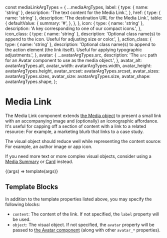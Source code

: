 const mediaLinkArgTypes = {
  ...mediaArgTypes,
  label: {
    type: { name: 'string' },
    description: 'The text content for the Media Link.',
  },
  href: {
    type: { name: 'string' },
    description: 'The destination URL for the Media Link.',
    table: {
      defaultValue: {
        summary: '#',
      },
    },
  },
  icon: {
    type: { name: 'string' },
    description: 'A key corresponding to one of our compact icons.',
  },
  icon_class: {
    type: { name: 'string' },
    description:
      'Optional class name(s) to append to the icon. Useful for adjusting size or color.',
  },
  action_class: {
    type: { name: 'string' },
    description:
      'Optional class name(s) to append to the action element (the link itself). Useful for applying typographic adjustments.',
  },
  avatar: {
    ...avatarArgTypes.src,
    description:
      'The `src` path for an Avatar component to use as the media object.',
  },
  avatar_alt: avatarArgTypes.alt,
  avatar_width: avatarArgTypes.width,
  avatar_height: avatarArgTypes.height,
  avatar_srcset: avatarArgTypes.srcset,
  avatar_sizes: avatarArgTypes.sizes,
  avatar_size: avatarArgTypes.size,
  avatar_shape: avatarArgTypes.shape,
};

<Meta title="Components/Media Link" argTypes={mediaLinkArgTypes} />

# Media Link

The Media Link component extends [the Media object](/?path=/docs/objects-media--image) to present a small link with an accompanying image and (optionally) an iconographic affordance. It's useful for capping off a section of content with a link to a related resource: For example, a marketing blurb that links to a case study.

The visual object should reduce well while representing the content source: For example, an author image or app icon.

If you need more text or more complex visual objects, consider using a [Media Summary](/?path=/docs/components-media-summary--event) or [Card](/?path=/docs/components-card--content-blocks) instead.

<Canvas>
  <Story
    name="Basic"
    args={{
      href: 'https://cloudfour.com/thinks/performance-is-an-issue-of-equity/',
      label:
        'Cloud Four partner Megan Notarte explains why performance is an issue of equity',
      avatar: '/media/megan.png',
      avatar_width: 88,
      avatar_height: 88,
      icon: 'arrow-right',
    }}
  >
    {(args) => template(args)}
  </Story>
</Canvas>

<ArgsTable story="Basic" />

## Template Blocks

In addition to the template properties listed above, you may specify the following blocks:

- `content`: The content of the link. If not specified, the `label` property will be used.
- `object`: The visual object. If not specified, the `avatar` property will be passed to [the Avatar component](/?path=/docs/components-avatar--empty) (along with other `avatar_*` properties).
